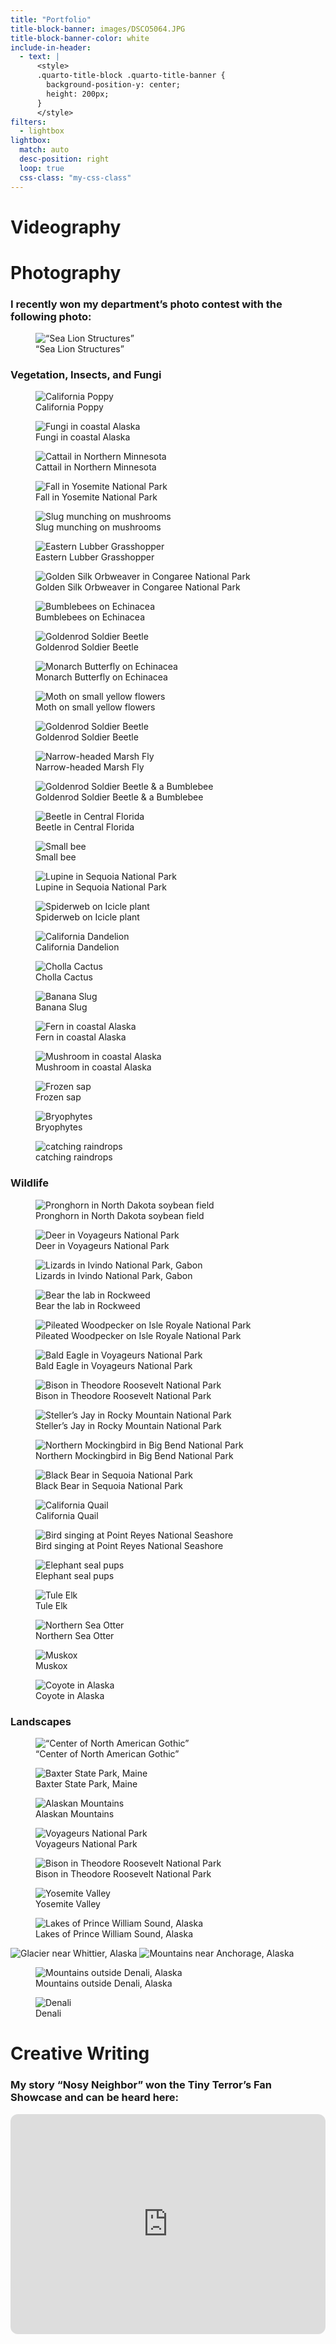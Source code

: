 ```yaml
---
title: "Portfolio"
title-block-banner: images/DSCO5064.JPG
title-block-banner-color: white
include-in-header:
  - text: |
      <style>
      .quarto-title-block .quarto-title-banner {
        background-position-y: center;
        height: 200px;
      }
      </style>
filters: 
  - lightbox
lightbox:
  match: auto
  desc-position: right
  loop: true
  css-class: "my-css-class"
---
```


# Videography

# Photography
### I recently won my department's photo contest with the following photo:
!["Sea Lion Structures"](img/DSC04265.JPG)

### Vegetation, Insects, and Fungi

![California Poppy](img/DSC05323.JPG)

![Fungi in coastal Alaska](img/DSC07614.JPG)

![Cattail in Northern Minnesota](img/DSC00862.JPG)

![Fall in Yosemite National Park](img/DSC00877.JPG)

![Slug munching on mushrooms](img/DSC00921.JPG)

![Eastern Lubber Grasshopper](img/DSC01020.JPG)

![Golden Silk Orbweaver in Congaree National Park](img/DSC01040.JPG)

![Bumblebees on Echinacea](img/DSC01533.JPG)

![Goldenrod Soldier Beetle](img/DSC02212.JPG)

![Monarch Butterfly on Echinacea](img/DSC01538.JPG)

![Moth on small yellow flowers](img/DSC02178.JPG)

![Goldenrod Soldier Beetle](img/DSC02194.JPG)

![Narrow-headed Marsh Fly](img/DSC02473.JPG)

![Goldenrod Soldier Beetle & a Bumblebee](img/DSC02216.JPG)

![Beetle in Central Florida](img/DSC03549.JPG)

![Small bee](img/DSC03549.JPG)

![Lupine in Sequoia National Park](img/DSC03726.JPG)

![Spiderweb on Icicle plant](img/DSC03781.JPG)

![California Dandelion](img/DSC03879.JPG)

![Cholla Cactus](img/DSC04420.JPG)

![Banana Slug](img/DSC04804.JPG)

![Fern in coastal Alaska](img/DSC07477.JPG)

![Mushroom in coastal Alaska](img/DSC07754.JPG)

![Frozen sap](img/DSC09005.JPG)

![Bryophytes](img/DSC09161.JPG)

![catching raindrops](img/DSC09989.JPG)

### Wildlife 

![Pronghorn in North Dakota soybean field](img/09DC0D1C-D026-46BA-AC98-8B082AE156E8DSC02817.jpeg)

![Deer in Voyageurs National Park](img/DSC00873.JPG) 

![Lizards in Ivindo National Park, Gabon](img/DSC01354.jpg)

![Bear the lab in Rockweed](img/DSC01464.JPG) 

![Pileated Woodpecker on Isle Royale National Park](img/DSC02137.JPG) 

![Bald Eagle in Voyageurs National Park](img/DSC02137.JPG) 

![Bison in Theodore Roosevelt National Park](img/DSC02645.JPG) 

![Steller's Jay in Rocky Mountain National Park](img/DSC03119.JPG) 

![Northern Mockingbird in Big Bend National Park](img/DSC03472.JPG) 

![Black Bear in Sequoia National Park](img/DSC03752.JPG) 

![California Quail](img/DSC03988.JPG) 

![Bird singing at Point Reyes National Seashore](img/DSC04888.JPG) 

![Elephant seal pups](img/DSC04900.JPG) 

![Tule Elk](img/DSC04949.JPG) 

![Northern Sea Otter](img/DSC07418.JPG) 

![Muskox](img/DSC08490.JPG) 

![Coyote in Alaska](img/DSC08755.JPG) 

### Landscapes

!["Center of North American Gothic"](img/2817B8D7-6275-417A-B72C-B622EDACE3D4.jpg)

![Baxter State Park, Maine](img/DSC01274.JPG)

![Alaskan Mountains](img/DSC08449.JPG)

![Voyageurs National Park](img/DSC02532.JPG)

![Bison in Theodore Roosevelt National Park](img/DSC02716.JPG)

![Yosemite Valley](img/DSC05064.JPG)

![Lakes of Prince William Sound, Alaska](img/DSC07668.JPG)

![Glacier near Whittier, Alaska](img/DSC08097.jpeg)
![Mountains near Anchorage, Alaska](img/DSC08444.JPG)

![Mountains outside Denali, Alaska](img/DSC08885.JPG)

![Denali](img/DSC08864.JPG)

# Creative Writing

### My story "Nosy Neighbor" won the Tiny Terror's Fan Showcase and can be heard here: 

<iframe style="border-radius:12px" src="https://open.spotify.com/embed/episode/5WTwyEz3684Hn4aWEii8Um?utm_source=generator" width="100%" height="352" frameBorder="0" allowfullscreen="" allow="autoplay; clipboard-write; encrypted-media; fullscreen; picture-in-picture" loading="lazy"></iframe>